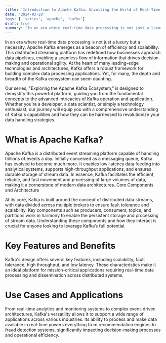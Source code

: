 ```yaml
---
title: 'Introduction to Apache Kafka: Unveiling the World of Real-Time Data Streaming'
date: '2024-03-29'
tags: [ 'series', 'apache', 'kafka']
draft: true
summary: "In an era where real-time data processing is not just a luxury but a necessity, Apache Kafka emerges as a beacon of efficiency and scalability."
---
```


In an era where real-time data processing is not just a luxury but a necessity, Apache Kafka emerges as a beacon of efficiency and scalability. This distributed streaming platform has redefined how businesses approach data pipelines, enabling a seamless flow of information that drives decision-making and operational agility. At the heart of many leading-edge technologies and architectures, Kafka offers a robust framework for building complex data processing applications. Yet, for many, the depth and breadth of the Kafka ecosystem can seem daunting.

Our series, "Exploring the Apache Kafka Ecosystem," is designed to demystify this powerful platform, guiding you from the fundamental concepts to the advanced intricacies of Kafka operation and application. Whether you're a developer, a data scientist, or simply a technology enthusiast, our journey will equip you with a comprehensive understanding of Kafka's capabilities and how they can be harnessed to revolutionize your data handling strategies.

# What is Apache Kafka?

Apache Kafka is a distributed event streaming platform capable of handling trillions of events a day. Initially conceived as a messaging queue, Kafka has evolved to become much more. It enables low-latency data feeding into analytical systems, supports high-throughput applications, and ensures durable storage of stream data. In essence, Kafka facilitates the efficient, reliable, and fast movement and processing of large volumes of data, making it a cornerstone of modern data architectures.
Core Components and Architecture

At its core, Kafka is built around the concept of distributed data streams, with data divided across multiple brokers to ensure fault tolerance and scalability. Key components such as producers, consumers, topics, and partitions work in harmony to enable the persistent storage and processing of stream data. Understanding these components and how they interact is crucial for anyone looking to leverage Kafka’s full potential.

# Key Features and Benefits

Kafka's design offers several key features, including scalability, fault tolerance, high throughput, and low latency. These characteristics make it an ideal platform for mission-critical applications requiring real-time data processing and dissemination across distributed systems.

# Use Cases and Applications

From real-time analytics and monitoring systems to complex event-driven architectures, Kafka's versatility allows it to support a wide range of applications across various industries. Its ability to process and make data available in real-time powers everything from recommendation engines to fraud detection systems, significantly impacting decision-making processes and operational efficiency.